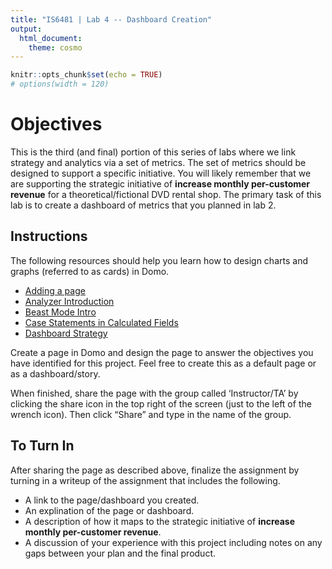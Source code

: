 ```yaml
---
title: "IS6481 | Lab 4 -- Dashboard Creation"
output: 
  html_document: 
    theme: cosmo
---
```


```r
knitr::opts_chunk$set(echo = TRUE)
# options(width = 120)
```

# Objectives
This is the third (and final) portion of this series of labs where we link strategy and analytics via a set of metrics. The set of metrics should be designed to support a specific initiative. You will likely remember that we are supporting the strategic initiative of **increase monthly per-customer revenue** for a theoretical/fictional DVD rental shop. The primary task of this lab is to create a dashboard of metrics that you planned in lab 2.

## Instructions
The following resources should help you learn how to design charts and graphs (referred to as cards) in Domo.

* [Adding a page](https://www.youtube.com/watch?v=3zqmWFOLdjw)
* [Analyzer Introduction](https://www.youtube.com/watch?v=7ixJ_bwwM8M)
* [Beast Mode Intro](https://www.youtube.com/watch?v=SpVbmZPMAsM)
* [Case Statements in Calculated Fields](https://www.youtube.com/watch?v=xFofhklohSc)
* [Dashboard Strategy](https://www.youtube.com/watch?v=7ULGsdibovI&t=15s)

Create a page in Domo and design the page to answer the objectives you have identified for this project. Feel free to create this as a default page or as a dashboard/story.

When finished, share the page with the group called 'Instructor/TA' by clicking the share icon in the top right of the screen (just to the left of the wrench icon). Then click "Share" and type in the name of the group.

## To Turn In
After sharing the page as described above, finalize the assignment by turning in a writeup of the assignment that includes the following.

* A link to the page/dashboard you created.
* An explination of the page or dashboard.
* A description of how it maps to the strategic initiative of **increase monthly per-customer revenue**.
* A discussion of your experience with this project including notes on any gaps between your plan and the final product.


